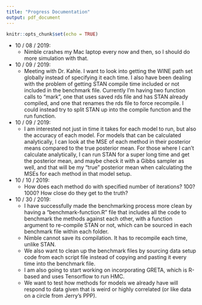 ```yaml
---
title: "Progress Documentation"
output: pdf_document
---
```


```r
knitr::opts_chunk$set(echo = TRUE)
```

- 10 / 08 / 2019: 
  - Nimble crashes my Mac laptop every now and then, so I should do more simulation with that.
- 10 / 09 / 2019: 
  - Meeting with Dr. Kahle. I want to look into getting the WINE path set globally instead of specifying it each time. I also have been dealing with the problem of getting STAN compile time included or not included in the benchmark file. Currently I'm having two function calls to "mark", one that uses saved rds file and has STAN already compiled, and one that renames the rds file to force recompile. I could instead try to split STAN up into the compile function and the run function.
- 10 / 09 / 2019: 
  - I am interested not just in time it takes for each model to run, but also the accuracy of each model. For models that can be calculated analytically, I can look at the MSE of each method in their posterior means compared to the true posterior mean. For those where I can't calculate analytically, I can run STAN for a super long time and get the posterior mean, and maybe check it with a Gibbs sampler as well, and that will be my "true" posterior mean when calculating the MSEs for each method in that model setup.
- 10 / 10 / 2019: 
  - How does each method do with specified number of iterations? 100? 1000? How close do they get to the truth?
- 10 / 30 / 2019: 
  - I have successfully made the benchmarking process more clean by having a "benchmark-function.R" file that includes all the code to benchmark the methods against each other, with a function argument to re-compile STAN or not, which can be sourced in each benchmark file within each folder. 
  - Nimble cannot save its compilation. It has to recompile each time, unlike STAN.
  - We also want to clean up the benchmark files by sourcing data setup code from each script file instead of copying and pasting it every time into the benchmark file. 
  - I am also going to start working on incorporating GRETA, which is R-based and uses Tensorflow to run HMC. 
  - We want to test how methods for models we already have will respond to data given that is weird or highly correlated (or like data on a circle from Jerry's PPP).

